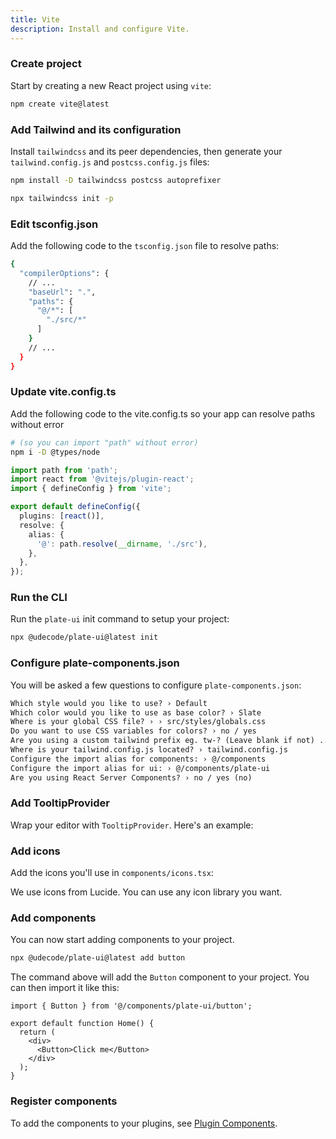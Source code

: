 ```yaml
---
title: Vite
description: Install and configure Vite.
---
```


<Steps>

### Create project

Start by creating a new React project using `vite`:

```bash
npm create vite@latest
```

### Add Tailwind and its configuration

Install `tailwindcss` and its peer dependencies, then generate your `tailwind.config.js` and `postcss.config.js` files:

```bash
npm install -D tailwindcss postcss autoprefixer

npx tailwindcss init -p
```

### Edit tsconfig.json

Add the following code to the `tsconfig.json` file to resolve paths:

```bash {4-9} showLineNumbers
{
  "compilerOptions": {
    // ...
    "baseUrl": ".",
    "paths": {
      "@/*": [
        "./src/*"
      ]
    }
    // ...
  }
}
```

### Update vite.config.ts

Add the following code to the vite.config.ts so your app can resolve paths without error

```bash
# (so you can import "path" without error)
npm i -D @types/node
```

```typescript
import path from 'path';
import react from '@vitejs/plugin-react';
import { defineConfig } from 'vite';

export default defineConfig({
  plugins: [react()],
  resolve: {
    alias: {
      '@': path.resolve(__dirname, './src'),
    },
  },
});
```

### Run the CLI

Run the `plate-ui` init command to setup your project:

```bash
npx @udecode/plate-ui@latest init
```

### Configure plate-components.json

You will be asked a few questions to configure `plate-components.json`:

```txt showLineNumbers
Which style would you like to use? › Default
Which color would you like to use as base color? › Slate
Where is your global CSS file? › › src/styles/globals.css
Do you want to use CSS variables for colors? › no / yes
Are you using a custom tailwind prefix eg. tw-? (Leave blank if not) ...
Where is your tailwind.config.js located? › tailwind.config.js
Configure the import alias for components: › @/components
Configure the import alias for ui: › @/components/plate-ui
Are you using React Server Components? › no / yes (no)
```

### Add TooltipProvider

Wrap your editor with `TooltipProvider`. Here's an example:

<ComponentSource src="../../templates/plate-template/src/app/layout.tsx" />

### Add icons

Add the icons you'll use in `components/icons.tsx`:

<ComponentSource src="../../templates/plate-playground-template/src/components/icons.tsx" />

We use icons from <Link href="https://lucide.dev">Lucide</Link>. You can use any icon library you want.

### Add components

You can now start adding components to your project.

```bash
npx @udecode/plate-ui@latest add button
```

The command above will add the `Button` component to your project. You can then import it like this:

```tsx {1,6} showLineNumbers
import { Button } from '@/components/plate-ui/button';

export default function Home() {
  return (
    <div>
      <Button>Click me</Button>
    </div>
  );
}
```

### Register components

To add the components to your plugins, see [Plugin Components](/docs/plugin-components#register-components).

</Steps>
